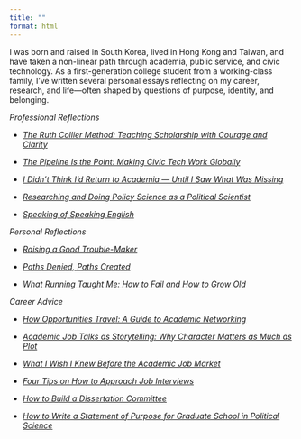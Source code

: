 ```yaml
---
title: ""
format: html
---
```


I was born and raised in South Korea, lived in Hong Kong and Taiwan, and have taken a non-linear path through academia, public service, and civic technology. As a first-generation college student from a working-class family, I've written several personal essays reflecting on my career, research, and life—often shaped by questions of purpose, identity, and belonging.

*Professional Reflections*

- [*The Ruth Collier Method: Teaching Scholarship with Courage and Clarity*](ruth_collier.html)

- [*The Pipeline Is the Point: Making Civic Tech Work Globally*](the_pipeline.html)

- [*I Didn’t Think I’d Return to Academia — Until I Saw What Was Missing*](return2academia.html)

- [*Researching and Doing Policy Science as a Political Scientist*](policy_science.html)

- [*Speaking of Speaking English*](speaking_of_speaking_english.html)

*Personal Reflections*

- [*Raising a Good Trouble-Maker*](parenting.html)

- [*Paths Denied, Paths Created*](memorial_day.html)

- [*What Running Taught Me: How to Fail and How to Grow Old*](running.html)

*Career Advice*

- [*How Opportunities Travel: A Guide to Academic Networking*](networking.html)

- [*Academic Job Talks as Storytelling: Why Character Matters as Much as Plot*](academic_job_talk.html)

- [*What I Wish I Knew Before the Academic Job Market*](job_market.html)

- [*Four Tips on How to Approach Job Interviews*](interview_tips.html)

- [*How to Build a Dissertation Committee*](the_committee.html)

- [*How to Write a Statement of Purpose for Graduate School in Political Science*](sop.html)